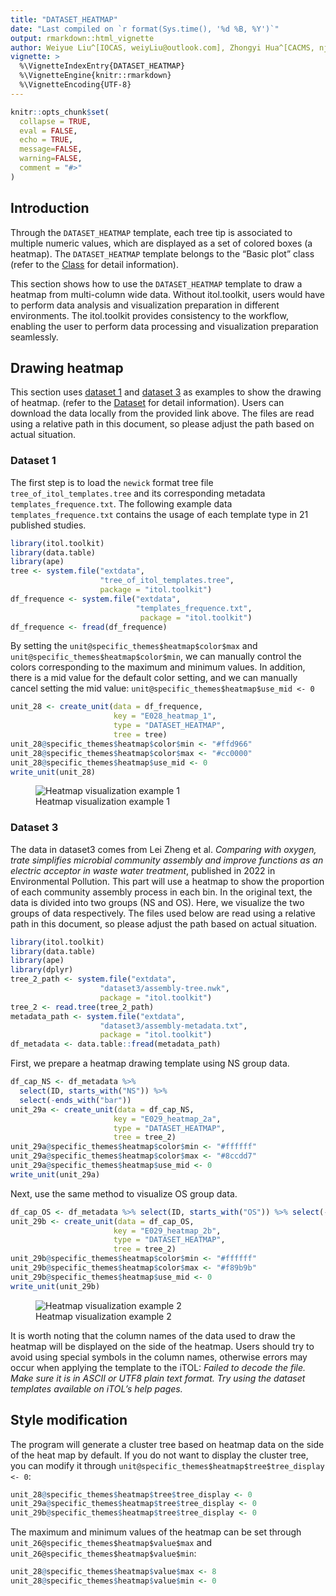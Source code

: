 ```yaml
---
title: "DATASET_HEATMAP"
date: "Last compiled on `r format(Sys.time(), '%d %B, %Y')`"
output: rmarkdown::html_vignette
author: Weiyue Liu^[IOCAS, weiyLiu@outlook.com], Zhongyi Hua^[CACMS, njbxhzy@hotmail.com], Tong Zhou^[IOCAS, tongzhou2017@gmail.com]
vignette: >
  %\VignetteIndexEntry{DATASET_HEATMAP}
  %\VignetteEngine{knitr::rmarkdown}
  %\VignetteEncoding{UTF-8}
---
```


```r
knitr::opts_chunk$set(
  collapse = TRUE,
  eval = FALSE,
  echo = TRUE,
  message=FALSE,
  warning=FALSE,
  comment = "#>"
)
```

## Introduction
Through the `DATASET_HEATMAP` template, each tree tip is associated to multiple numeric values, which are displayed as a set of colored boxes (a heatmap). The `DATASET_HEATMAP` template belongs to the "Basic plot" class (refer to the [Class]() for detail information).

This section shows how to use the `DATASET_HEATMAP` template to draw a heatmap from multi-column wide data. Without itol.toolkit, users would have to perform data analysis and visualization preparation in different environments. The itol.toolkit provides consistency to the workflow, enabling the user to perform data processing and visualization preparation seamlessly.

## Drawing heatmap
This section uses [dataset 1](https://github.com/TongZhou2017/itol.toolkit/tree/master/inst/extdata/dataset1) and [dataset 3](https://github.com/TongZhou2017/itol.toolkit/tree/master/inst/extdata/dataset3) as examples to show the drawing of heatmap. (refer to the  [Dataset](https://tongzhou2017.github.io/itol.toolkit/articles/Datasets.html) for detail information). Users can download the data locally from the provided link above. The files are read using a relative path in this document, so please adjust the path based on actual situation.

### Dataset 1
The first step is to load the `newick` format tree file `tree_of_itol_templates.tree` and its corresponding metadata `templates_frequence.txt`. The following example data `templates_frequence.txt` contains the usage of each template type in 21 published studies.
```r
library(itol.toolkit)
library(data.table)
library(ape)
tree <- system.file("extdata",
                    "tree_of_itol_templates.tree",
                    package = "itol.toolkit")
df_frequence <- system.file("extdata",
                            "templates_frequence.txt",
                             package = "itol.toolkit")
df_frequence <- fread(df_frequence)
```
By setting the `unit@specific_themes$heatmap$color$max` and `unit@specific_themes$heatmap$color$min`, we can manually control the colors corresponding to the maximum and minimum values. In addition, there is a mid value for the default color setting, and we can manually cancel setting the mid value: `unit@specific_themes$heatmap$use_mid <- 0`
```r
unit_28 <- create_unit(data = df_frequence,
                       key = "E028_heatmap_1",
                       type = "DATASET_HEATMAP",
                       tree = tree)
unit_28@specific_themes$heatmap$color$min <- "#ffd966"
unit_28@specific_themes$heatmap$color$max <- "#cc0000"
unit_28@specific_themes$heatmap$use_mid <- 0
write_unit(unit_28)
```

![Heatmap visualization example 1](images/DATASET_HEATMAP_1.png)

### Dataset 3
The data in dataset3 comes from Lei Zheng et al. *Comparing with oxygen, trate simplifies microbial community assembly and improve functions as an electric acceptor in waste water treatment*, published in 2022 in Environmental Pollution.
This part will use a heatmap to show the proportion of each community assembly process in each bin. In the original text, the data is divided into two groups (NS and OS). Here, we visualize the two groups of data respectively. The files used below are read using a relative path in this document, so please adjust the path based on actual situation.

```r
library(itol.toolkit)
library(data.table)
library(ape)
library(dplyr)
tree_2_path <- system.file("extdata",
                    "dataset3/assembly-tree.nwk",
                    package = "itol.toolkit")
tree_2 <- read.tree(tree_2_path)
metadata_path <- system.file("extdata",
                    "dataset3/assembly-metadata.txt",
                    package = "itol.toolkit")
df_metadata <- data.table::fread(metadata_path)
```
First, we prepare a heatmap drawing template using NS group data.
```r
df_cap_NS <- df_metadata %>%
  select(ID, starts_with("NS")) %>% 
  select(-ends_with("bar"))
unit_29a <- create_unit(data = df_cap_NS, 
                       key = "E029_heatmap_2a",
                       type = "DATASET_HEATMAP", 
                       tree = tree_2)
unit_29a@specific_themes$heatmap$color$min <- "#ffffff"
unit_29a@specific_themes$heatmap$color$max <- "#8ccdd7"
unit_29a@specific_themes$heatmap$use_mid <- 0
write_unit(unit_29a)
```
Next, use the same method to visualize OS group data.
```r
df_cap_OS <- df_metadata %>% select(ID, starts_with("OS")) %>% select(-ends_with("bar"))
unit_29b <- create_unit(data = df_cap_OS, 
                       key = "E029_heatmap_2b",
                       type = "DATASET_HEATMAP", 
                       tree = tree_2)
unit_29b@specific_themes$heatmap$color$min <- "#ffffff"
unit_29b@specific_themes$heatmap$color$max <- "#f89b9b"
unit_29b@specific_themes$heatmap$use_mid <- 0
write_unit(unit_29b)
```

![Heatmap visualization example 2](images/DATASET_HEATMAP_2.png)

It is worth noting that the column names of the data used to draw the heatmap will be displayed on the side of the heatmap. Users should try to avoid using special symbols in the column names, otherwise errors may occur when applying the template to the iTOL: 
*Failed to decode the file. Make sure it is in ASCII or UTF8 plain text format. Try using the dataset templates available on iTOL's help pages.*

## Style modification
The program will generate a cluster tree based on heatmap data on the side of the heat map by default. If you do not want to display the cluster tree, you can modify it through `unit@specific_themes$heatmap$tree$tree_display <- 0`:
```r
unit_28@specific_themes$heatmap$tree$tree_display <- 0
unit_29a@specific_themes$heatmap$tree$tree_display <- 0
unit_29b@specific_themes$heatmap$tree$tree_display <- 0
```
The maximum and minimum values of the heatmap can be set through `unit_26@specific_themes$heatmap$value$max` and `unit_26@specific_themes$heatmap$value$min`:
```r
unit_28@specific_themes$heatmap$value$max <- 8
unit_28@specific_themes$heatmap$value$min <- 0
```
